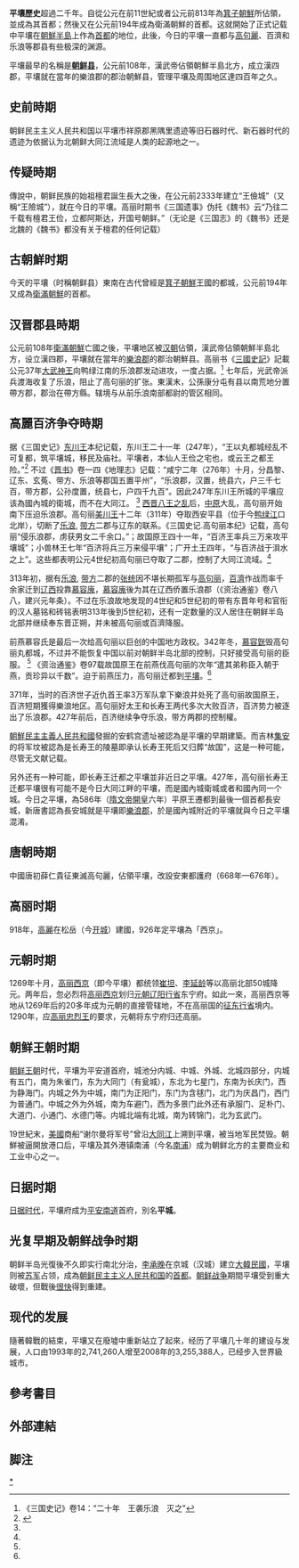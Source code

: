 '''平壤歷史'''超過二千年。自從公元在前11世紀或者公元前813年為[[箕子朝鮮|箕子朝鮮]]所佔領，並成為其首都；然後又在公元前194年成為衛滿朝鮮的首都。这就開始了正式记载中平壤在[[朝鮮半島|朝鮮半島]]上作為[[首都|首都]]的地位，此後，今日的平壤一直都与[[高句麗|高句麗]]、百濟和乐浪等郡县有些极深的渊源。

平壤最早的名稱是'''[[朝鲜县|朝鲜县]]'''，公元前108年，漢武帝佔領朝鮮半島北方，成立漢四郡，平壤就在當年的樂浪郡的郡治朝鮮县，管理平壤及周围地区達四百年之久。

== 史前時期 ==
朝鲜民主主义人民共和国以平壤市祥原郡黑隅里遗迹等旧石器时代、新石器时代的遗迹为依据认为北朝鲜大同江流域是人类的起源地之一。
== 传疑時期 ==
傳說中，朝鲜民族的始祖檀君誕生長大之後，在公元前2333年建立“王儉城”（又稱“王險城”），就在今日的平壤。高丽时期书《三国遗事》伪托《魏书》云“乃往二千载有檀君王俭，立都阿斯达，开国号朝鲜。”（无论是《三国志》的《魏书》还是北魏的《魏书》都没有关于檀君的任何记载）
==古朝鮮时期==
今天的平壤（时稱朝鲜县）東南在古代曾經是[[箕子朝鮮|箕子朝鮮]]王國的都城，公元前194年又成為[[衛滿朝鮮|衛滿朝鮮]]的首都。
==汉晋郡县時期==
公元前108年[[衛滿朝鮮|衛滿朝鮮]]亡國之後，平壤地区被[[汉朝|汉朝]]佔領，漢武帝佔領朝鮮半島北方，设立漢四郡，平壤就在當年的[[樂浪郡|樂浪郡]]的郡治朝鮮县。高丽书《[[三國史記|三國史記]]》記載公元37年[[大武神王|大武神王]]向鸭绿江南的乐浪郡发动进攻，一度占据。<ref>《三国史记》卷14：“二十年　王袭乐浪　灭之”</ref> 七年后，光武帝派兵渡海收复了乐浪，阻止了高句丽的扩张。東漢末，公孫康分屯有县以南荒地分置帶方郡，郡治在帶方縣。辖境与从前乐浪南部都尉的管区相同。

==高麗百济争夺時期==
据《三国史记》[[东川王|东川王]]本纪记载，东川王二十一年（247年），“王以丸都城经乱不可复都，筑平壤城，移民及庙社。平壤者，本仙人王俭之宅也，或云王之都王险。”<ref name="中国与朝鲜半岛关系史论">{{Cite web |url=http://book.ifeng.com/section.php?book_id=512&id=35101 |title=中国与朝鲜半岛关系史论 |accessdate=2010-10-31 |archive-date=2009-06-19 |archive-url=https://web.archive.org/web/20090619070237/http://book.ifeng.com/section.php?book_id=512&id=35101 |dead-url=no }}</ref> 不过《[[晋书|晋书]]》卷一四《地理志》记载：“咸宁二年（276年）十月，分昌黎、辽东、玄菟、带方、乐浪等郡国五置平州”，“乐浪郡，汉置，统县六，户三千七百，带方郡，公孙度置，统县七，户四千九百”。因此247年东川王所城的平壤应该為國內城的衛城，而不在大同江。 <ref name="中国与朝鲜半岛关系史论" /> [[西晋|西晋]][[八王之乱|八王之乱]]后，[[中原|中原]]大乱，高句丽开始南下压迫乐浪郡。高句丽[[美川王|美川王]]十二年（311年）夺取西安平县（位于今[[鸭绿江|鸭绿江]]口北岸），切断了[[乐浪|乐浪]], [[带方|带方]]二郡与辽东的联系。《三国史记.高句丽本纪》记载，高句丽“侵乐浪郡，虏获男女二千余口。”；故国原王四十一年，“百济王率兵三万来攻平壤城”；小兽林王七年“百济将兵三万来侵平壤”；广开土王四年，“与百济战于浿水之上”。这些都表明公元4世纪初高句丽已夺取了二郡，控制了大同江流域。<ref name="中国与朝鲜半岛关系史论" /> 

313年初，据有[[乐浪|乐浪]], [[带方|带方]]二郡的[[张统|张统]]因不堪长期孤军与[[高句丽|高句丽]]，[[百濟|百濟]]作战而率千余家迁到[[辽西|辽西]]投靠[[慕容廆|慕容廆]]，[[慕容廆|慕容廆]]後为其在辽西侨置乐浪郡（《资治通鉴》卷八八，建兴元年条）。不过在乐浪故地发现的4世纪和5世纪初的带有东晋年号和官衔的汉人墓铭和砖铭表明313年後到5世纪初，还有一定数量的汉人居住在朝鲜半岛北部并继续奉东晋正朔，并未被高句丽或百濟降服。

前燕慕容氏是最后一次给高句丽以巨创的中国地方政权。342年冬，[[慕容皝|慕容皝]]毁高句丽丸都城，不过并不能恢复中国以前对朝鲜半岛北部的控制，只好接受高句丽的臣服。 <ref name="中国与朝鲜半岛关系史论" /> 《资治通鉴》卷97载故国原王在前燕伐高句丽的次年“遣其弟称臣入朝于燕，贡珍异以千数”。迫于前燕压力，高句丽迁都到[[平壤|平壤]]。<ref name="中国与朝鲜半岛关系史论" />

371年，当时的百济世子近仇首王率3万军队拿下樂浪并处死了高句丽故国原王，百济短期獲得樂浪地区。高句丽好太王和长寿王两代多次大败百济，百济势力被逐出了乐浪郡。427年前后，百济继续争夺乐浪，带方两郡的控制權。

[[朝鮮民主主義人民共和國|朝鮮民主主義人民共和國]]發掘的安鹤宫遗址被認為是平壤的早期建築。而吉林[[集安|集安]]的将军坟被認為是长寿王的陵墓即承认长寿王死后又归葬“故国”，这是一种可能，尽管无文献记载。

另外还有一种可能，即长寿王迁都之平壤並非近日之平壤。427年，高句丽长寿王迁都平壤很有可能不是今日大同江畔的平壤，而是國內城衛城或者和國內同一个城。今日之平壤，為586年（[[隋文帝|隋文帝]][[開皇|開皇]]六年）平原王遷都到最後一個首都長安城，新唐書認為長安城就是平壤即[[樂浪郡|樂浪郡]]，於是國內城附近的平壤就與今日之平壤混淆。

== 唐朝時期 ==
中國唐初薛仁貴征東滅高句麗，佔領平壤，改設安東都護府（668年—676年）。
== 高丽时期 ==
918年，[[高麗|高麗]]在松岳（今[[开城|开城]]）建國，926年定平壤為「西京」。
<!--
995年 西京留守서경유수를 두었으며 998년 호경(鎬京)이라 했다가 1062년 다시 서경유수로 고치고 경기사도(京畿四道)를 두었다. 1135년의 묘청의 난, 1269년의 최탄의 난 등을 거쳐 1279년 원(元)의 지배하에 들어가 동녕부를 설치했으나 1290년 다시 회복되었다. 1369년에는 만호부를 두었다가 후에 평양부로 개칭했다. 
-->

==元朝时期==

1269年十月，[[高丽西京|高丽西京]]（即今平壤）都统领[[崔坦|崔坦]]、[[李延龄|李延龄]]等以高丽北部50城降元。两年后，忽必烈将[[高丽西京|高丽西京]]划归[[元朝|元朝]][[辽阳行省|辽阳行省]]东宁府。如此一來，高丽西京等地从1269年后的20多年成为元朝的直接管辖地，不在高丽国的[[征东行省|征东行省]]境内。1290年，应[[高丽忠烈王|高丽忠烈王]]的要求，元朝将东宁府归还高丽。
==朝鲜王朝时期==

[[朝鲜王朝|朝鲜王朝]]时代，平壤为平安道首府，城池分内城、中城、外城、北城四部分，内城有五门，南为朱雀门，东为大同门（有瓮城），东北为七星门，东南为长庆门，西为静海门。内城之外为中城，南门为正阳门，东门为含毬门，北门为庆昌门，西门为普通门。中城之外为外城，南为车避门，西为多景门此外还有承服门、足朴门、大道门、小通门、水德门等。内城北端有北城，南为转锦门，北为玄武门。

19世紀末，[[美國|美國]]商船“谢尔曼将军号”曾沿[[大同江|大同江]]上溯到平壤，被当地军民焚毁。朝鮮被逼開放港口后，平壤及其外港镇南浦（今名[[南浦|南浦]]）成为朝鲜北方的主要商业和工业中心之一。

==日据时期==

[[朝鮮日治時期|日据时代]]，平壤府成为[[平安南道_(日治時期)|平安南道]]首府，別名'''平城'''。

== 光复早期及朝鲜战争时期 ==
朝鲜半岛光復後不久即实行南北分治，[[李承晚|李承晚]]在京城（汉城）建立[[大韓民國|大韓民國]]，平壤则被[[苏军|苏军]]占领，成為[[朝鲜民主主义人民共和国|朝鲜民主主义人民共和国]]的[[首都|首都]]。[[朝鲜战争|朝鲜战争]]期間平壤受到重大破壞，但戰後[[平壤速度|很快]]得到重建。

== 现代的发展 ==

隨著韓戰的結束，平壤又在廢墟中重新站立了起來，经历了平壤几十年的建设与发展，人口由1993年的2,741,260人增至2008年的3,255,388人，已经步入世界級城市。

==參考書目==

==外部連結==

==脚注==

<references/>

[[Category:平壤市历史|*]]